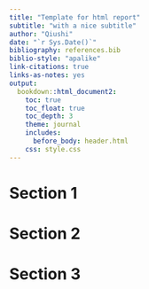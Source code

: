 ```yaml
---
title: "Template for html report"
subtitle: "with a nice subtitle"
author: "Qiushi"
date: "`r Sys.Date()`"
bibliography: references.bib
biblio-style: "apalike"
link-citations: true
links-as-notes: yes
output: 
  bookdown::html_document2:
    toc: true
    toc_float: true
    toc_depth: 3
    theme: journal
    includes: 
      before_body: header.html
    css: style.css
---
```


# Section 1


# Section 2


# Section 3